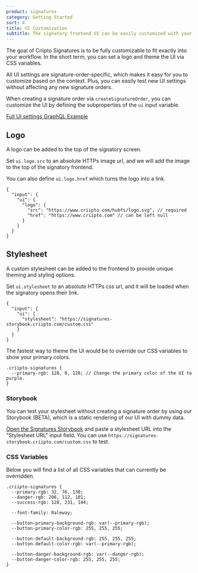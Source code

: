 ```yaml
---
product: signatures
category: Getting Started
sort: 4
title: UI Customization
subtitle: The signatory frontend UI can be easily customized with your logo and theme colors.
---
```


The goal of Criipto Signatures is to be fully customizable to fit exactly into your workflow.
In the short term, you can set a logo and theme the UI via CSS variables.

All UI settings are signature-order-specific, which makes it easy for you to customize based on the context. Plus, you can easily test new UI settings without affecting any new signature orders.

When creating a signature order via `createSignatureOrder`, you can customize the UI by defining the subproperties of the `ui` input variable.

[Full UI settings GraphQL Example](/signatures/graphql/examples/#signature-order-ui-settings)

## Logo

A logo can be added to the top of the signatory screen.

Set `ui.logo.src` to an absolute HTTPs image url, and we will add the image to the top of the signatory frontend.

You can also define `ui.logo.href` which turns the logo into a link.

```text
{
  "input": {
    "ui": {
      "logo": {
        "src": "https://www.criipto.com/hubfs/logo.svg", // required
        "href": "https://www.criipto.com" // can be left null
      }
    }
  }
}
```

## Stylesheet

A custom stylesheet can be added to the frontend to provide unique theming and styling options.

Set `ui.stylesheet` to an absolute HTTPs css url, and it will be loaded when the signatory opens their link.

```text
{
  "input": {
    "ui": {
      "stylesheet": "https://signatures-storybook.criipto.com/custom.css"
    }
  }
}
```

The fastest way to theme the UI would be to override our CSS variables to show your primary colors.

```text
.criipto-signatures {
  --primary-rgb: 128, 0, 128; // Change the primary color of the UI to purple.
}
```

### Storybook

You can test your stylesheet without creating a signature order by using our Storybook (BETA), which is a static rendering of our UI with dummy data.

[Open the Signatures Storybook](https://signatures-storybook.criipto.com) and paste a stylesheet URL into the "Stylesheet URL" input field. You can use `https://signatures-storybook.criipto.com/custom.css` to test.

### CSS Variables

Below you will find a list of all CSS variables that can currently be overridden.

```text
.criipto-signatures {
  --primary-rgb: 32, 76, 130;
  --danger-rgb: 206, 112, 101;
  --success-rgb: 128, 231, 144;

  --font-family: Raleway;

  --button-primary-background-rgb: var(--primary-rgb);
  --button-primary-color-rgb: 255, 255, 255;

  --button-default-background-rgb: 255, 255, 255;
  --button-default-color-rgb: var(--primary-rgb);

  --button-danger-background-rgb: var(--danger-rgb);
  --button-danger-color-rgb: 255, 255, 255;
}
```